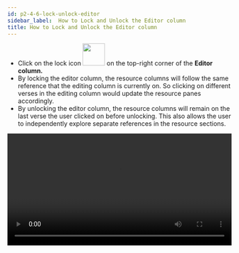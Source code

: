 ```yaml
---
id: p2-4-6-lock-unlock-editor
sidebar_label:  How to Lock and Unlock the Editor column
title: How to Lock and Unlock the Editor column
---
```


- Click on the lock icon <img src="//autographaAssetsV2/how-to/lock.png" width="50px" alt=""/> on the top-right corner of the **Editor column.** 
- By locking the editor column, the resource columns will follow the same reference that the editing column is currently on. So clicking on different verses in the editing column would update the resource panes accordingly.
- By unlocking the editor column, the resource columns will remain on the last verse the user clicked on before unlocking. This also allows the user to independently explore separate references in the resource sections.

<video controls src="/autographaAssetsV2/how-to/lock-unlock.mov" width="100%" type="video/mov"/>
